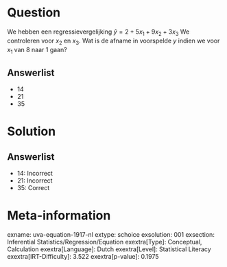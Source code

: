 Question
========

We hebben een regressievergelijking $\hat{y} = 2 + 5x_{1} +
9x_{2} + 3x_{3}$ We controleren voor *x*~2~ en *x*~3~. Wat is de
afname in voorspelde *y* indien we voor *x*~1~ van 8 naar 1 gaan?

Answerlist
----------

* 14
* 21
* 35

Solution
========

Answerlist
----------

* 14: Incorrect
* 21: Incorrect
* 35: Correct

Meta-information
================
exname: uva-equation-1917-nl
extype: schoice
exsolution: 001
exsection: Inferential Statistics/Regression/Equation
exextra[Type]: Conceptual, Calculation
exextra[Language]: Dutch
exextra[Level]: Statistical Literacy
exextra[IRT-Difficulty]: 3.522
exextra[p-value]: 0.1975
